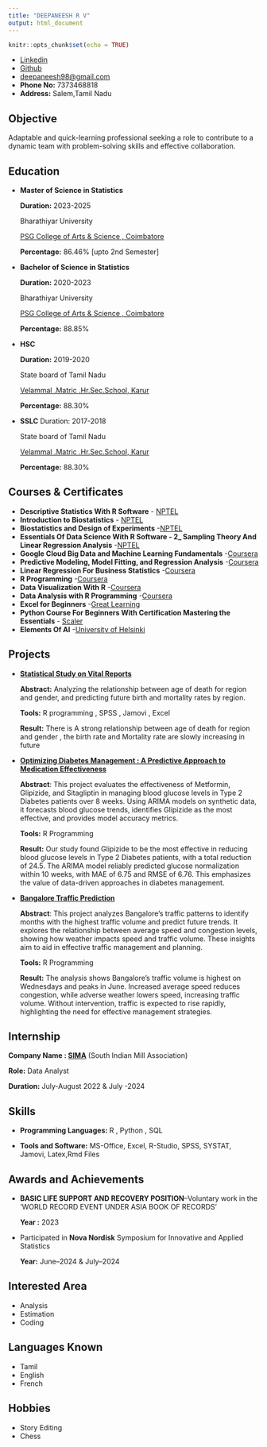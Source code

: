 ```yaml
---
title: "DEEPANEESH R V"
output: html_document
---
```


```r
knitr::opts_chunk$set(echo = TRUE)
```

-   [Linkedin](https://www.linkedin.com/in/deepaneesh-rv-9aa0b5247)
-   [Github](https://github.com/Deepaneesh)
-   [deepaneesh98@gmail.com](mailto:deepaneesh98@gmail.com)
-   **Phone No:** 7373468818
-   **Address:** Salem,Tamil Nadu

## Objective

Adaptable and quick-learning professional seeking a role to contribute to a dynamic team with problem-solving skills and effective collaboration.

## Education

-   **Master of Science in Statistics**

    **Duration:** 2023-2025

    Bharathiyar University

    [PSG College of Arts & Science , Coimbatore](https://www.psgcas.ac.in/)

    **Percentage:** 86.46% [upto 2nd Semester]

-   **Bachelor of Science in Statistics**

    **Duration:** 2020-2023

    Bharathiyar University

    [PSG College of Arts & Science , Coimbatore](https://www.psgcas.ac.in/)

    **Percentage:** 88.85%

-   **HSC**

    **Duration:** 2019-2020

    State board of Tamil Nadu

    [Velammal .Matric .Hr.Sec.School, Karur](http://www.velammalschoolskarur.edu.in/)

    **Percentage:** 88.30%

-   **SSLC** Duration: 2017-2018

    State board of Tamil Nadu

    [Velammal .Matric .Hr.Sec.School, Karur](http://www.velammalschoolskarur.edu.in/)

    **Percentage:** 88.30%

## Courses & Certificates

-   **Descriptive Statistics With R Software** - [NPTEL](https://drive.google.com/file/d/1iBZQbzuFFju2cGwKzDdqwf3rWIM3SLfv/view)
-   **Introduction to Biostatistics** - [NPTEL](https://drive.google.com/file/d/1z-gr14be_SKwmc6pE8UwzGLGL4scE0ry/view?usp=drive_link)
-   **Biostatistics and Design of Experiments** -[NPTEL](https://drive.google.com/file/d/139wtpd2STRq0rpgxqsOj-gO5Rsj6UOhD/view?usp=sharing)
-   **Essentials Of Data Science With R Software - 2\_ Sampling Theory And Linear Regression Analysis** -[NPTEL](https://drive.google.com/file/d/1x93cZzqcByN9a1D419v3Sao0Q3B6AajU/view?usp=sharing)
-   **Google Cloud Big Data and Machine Learning Fundamentals** -[Coursera](https://coursera.org/verify/XUESAPJL8JLS)
-   **Predictive Modeling, Model Fitting, and Regression Analysis** -[Coursera](https://coursera.org/verify/7F37KUMZF5BT)
-   **Linear Regression For Business Statistics** -[Coursera](https://coursera.org/share/5ecc634caca4d88d30ada2afd783e729)
-   **R Programming** -[Coursera](https://coursera.org/share/062f9f8ea22e7dbc4ce4438997054438)
-   **Data Visualization With R** -[Coursera](https://coursera.org/verify/U42ULNN2YML7)
-   **Data Analysis with R Programming** -[Coursera](https://coursera.org/verify/R76VY1D2YRYX)
-   **Excel for Beginners** -[Great Learning](verify.mygreatlearning.com/TGLEKLZF)
-   **Python Course For Beginners With Certification Mastering the Essentials** - [Scaler](https://moonshot.scaler.com/s/li/zVwVgjy7J_)
-   **Elements Of AI** -[University of Helsinki](https://certificates.mooc.fi/validate/s6y8icoeil9)

## Projects

-   [**Statistical Study on Vital Reports**](https://github.com/Deepaneesh/Statistical-Study-on-Vital-Reports/blob/main/STATISTICAL%20STUDY%20ON%20VITAL%20REPORTS.pdf)

    **Abstract:** Analyzing the relationship between age of death for region and gender, and predicting future birth and mortality rates by region.

    **Tools:** R programming , SPSS , Jamovi , Excel

    **Result:** There is A strong relationship between age of death for region and gender , the birth rate and Mortality rate are slowly increasing in future

-   [**Optimizing Diabetes Management : A Predictive Approach to Medication Effectiveness**](https://github.com/Deepaneesh/Optimizing-Diabetes-Management-)

    **Abstract**: This project evaluates the effectiveness of Metformin, Glipizide, and Sitagliptin in managing blood glucose levels in Type 2 Diabetes patients over 8 weeks. Using ARIMA models on synthetic data, it forecasts blood glucose trends, identifies Glipizide as the most effective, and provides model accuracy metrics.

    **Tools:** R Programming

    **Result:** Our study found Glipizide to be the most effective in reducing blood glucose levels in Type 2 Diabetes patients, with a total reduction of 24.5. The ARIMA model reliably predicted glucose normalization within 10 weeks, with MAE of 6.75 and RMSE of 6.76. This emphasizes the value of data-driven approaches in diabetes management.

-   [**Bangalore Traffic Prediction**](https://github.com/Deepaneesh/Bangalore-Traffic-Analysis/blob/main/Bangalore-Traffic-Analysis.html)

    **Abstract**: This project analyzes Bangalore's traffic patterns to identify months with the highest traffic volume and predict future trends. It explores the relationship between average speed and congestion levels, showing how weather impacts speed and traffic volume. These insights aim to aid in effective traffic management and planning.

    **Tools:** R Programming

    **Result:** The analysis shows Bangalore's traffic volume is highest on Wednesdays and peaks in June. Increased average speed reduces congestion, while adverse weather lowers speed, increasing traffic volume. Without intervention, traffic is expected to rise rapidly, highlighting the need for effective management strategies.

## Internship

**Company Name : [SIMA](https://www.simamills.in/)** (South Indian Mill Association)

**Role:** Data Analyst

**Duration:** July-August 2022 & July -2024

## Skills

-   **Programming Languages:** R , Python , SQL

-   **Tools and Software:** MS-Office, Excel, R-Studio, SPSS, SYSTAT, Jamovi, Latex,Rmd Files

## Awards and Achievements

-   **BASIC LIFE SUPPORT AND RECOVERY POSITION**--Voluntary work in the ’WORLD RECORD EVENT UNDER ASIA BOOK OF RECORDS’

    **Year :** 2023

-   Participated in **Nova Nordisk** Symposium for Innovative and Applied Statistics

    **Year:** June–2024 & July–2024

## Interested Area

-   Analysis
-   Estimation
-   Coding

## Languages Known

-   Tamil
-   English
-   French

## Hobbies

-   Story Editing
-   Chess
